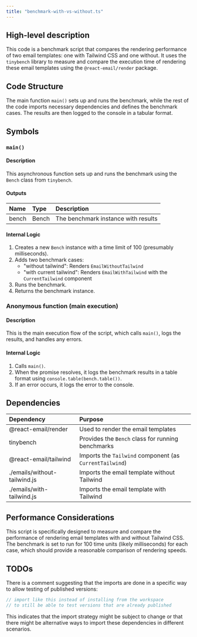 ```yaml
---
title: "benchmark-with-vs-without.ts"
---
```


## High-level description
This code is a benchmark script that compares the rendering performance of two email templates: one with Tailwind CSS and one without. It uses the `tinybench` library to measure and compare the execution time of rendering these email templates using the `@react-email/render` package.

## Code Structure
The main function `main()` sets up and runs the benchmark, while the rest of the code imports necessary dependencies and defines the benchmark cases. The results are then logged to the console in a tabular format.

## Symbols

### `main()`
#### Description
This asynchronous function sets up and runs the benchmark using the `Bench` class from `tinybench`.

#### Outputs
| Name | Type | Description |
|:-----|:-----|:------------|
| bench | Bench | The benchmark instance with results |

#### Internal Logic
1. Creates a new `Bench` instance with a time limit of 100 (presumably milliseconds).
2. Adds two benchmark cases:
   - "without tailwind": Renders `EmailWithoutTailwind`
   - "with current tailwind": Renders `EmailWithTailwind` with the `CurrentTailwind` component
3. Runs the benchmark.
4. Returns the benchmark instance.

### Anonymous function (main execution)
#### Description
This is the main execution flow of the script, which calls `main()`, logs the results, and handles any errors.

#### Internal Logic
1. Calls `main()`.
2. When the promise resolves, it logs the benchmark results in a table format using `console.table(bench.table())`.
3. If an error occurs, it logs the error to the console.

## Dependencies
| Dependency | Purpose |
|:-----------|:--------|
| @react-email/render | Used to render the email templates |
| tinybench | Provides the `Bench` class for running benchmarks |
| @react-email/tailwind | Imports the `Tailwind` component (as `CurrentTailwind`) |
| ./emails/without-tailwind.js | Imports the email template without Tailwind |
| ./emails/with-tailwind.js | Imports the email template with Tailwind |

## Performance Considerations
This script is specifically designed to measure and compare the performance of rendering email templates with and without Tailwind CSS. The benchmark is set to run for 100 time units (likely milliseconds) for each case, which should provide a reasonable comparison of rendering speeds.

## TODOs
There is a comment suggesting that the imports are done in a specific way to allow testing of published versions:
```typescript
// import like this instead of installing from the workspace
// to still be able to test versions that are already published
```
This indicates that the import strategy might be subject to change or that there might be alternative ways to import these dependencies in different scenarios.